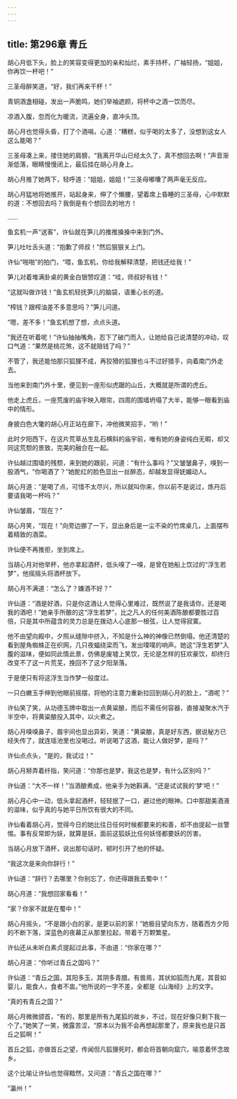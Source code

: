 ```yaml
---
---
---
```

title: 第296章 青丘
---





胡心月低下头，脸上的笑容变得更加的亲和灿烂，素手持杯，广袖轻扬，“姐姐，你再饮一杯吧！”

三圣母醉笑道，“好，我们再来干杯！”

青铜酒盏相碰，发出一声脆鸣，她们举袖遮颜，将杯中之酒一饮而尽。

凉酒入腹，忽而化为暖流，流遍全身，直冲头顶。

胡心月也觉得头昏，打了个酒嗝，心道：“糟糕，似乎喝的太多了，没想到这女人这么能喝？”

三圣母凑上来，搂住她的肩膀，“我离开华山已经太久了，真不想回去啊！”声音渐渐低落，眼睛慢慢闭上，最后挂在胡心月身上。

胡心月推了她两下，轻呼道：“姐姐，姐姐！”三圣母嘟囔了两声毫无反应。

胡心月猛地将她推开，站起身来，伸了个懒腰，望着席上昏睡的三圣母，心中默默的道：不想回去吗？我倒是有个想回去的地方！

……

鱼玄机一声“送客”，许仙就在笋儿的推推搡搡中来到门外。

笋儿吐吐舌头道：“抱歉了师叔！”然后狠狠关上门。

许仙“啪啪”的拍门，“喂，鱼玄机，你给我解释清楚，把钱还给我！”

笋儿对着堆满卦桌的黄金白银赞叹道：“哇，师叔好有钱！”

“这就叫做诈钱！”鱼玄机轻抚笋儿的脑袋，语重心长的道。

“榨钱？跟榨油差不多意思吗？”笋儿问道。

“嗯，差不多！”鱼玄机想了想，点点头道。

“我还在听着呢！”许仙抽抽嘴角，忍下了破门而入，让她给自己说清楚的冲动，叹口气道：“果然是桃花煞，这不就赔钱了吗？”

不管了，我还能怕那只狐狸不成，再狡猾的狐狸也斗不过好猎手，向着南门外走去。

当他来到南门外十里，便见到一座形似虎踞的山丘，大概就是所谓的虎丘。

他走上虎丘，一座荒废的庙宇映入眼帘，四周的围墙坍塌了大半，能够一眼看到庙中的情形。

身披白色大氅的胡心月正站在廊下，冲他微笑招手，“哟！”

此时夕阳西下，在这片荒草丛生乱石横斜的庙宇前，唯有她的身姿纯白无暇，却又同这荒颓的景致，完美的融合在一起。

许仙越过围墙的残颓，来到她的跟前，问道：“有什么事吗？”又皱皱鼻子，嗅到一股酒气，“你喝酒了？”她酡红的脸色显出一丝醉态，却越发显得妩媚动人。

胡心月道：“是喝了点，可惜不太尽兴，所以就叫你来，你以前不是说过，炼丹后要请我喝一杯吗？”

许仙皱眉，“现在？”

胡心月笑，“现在！”向旁边挪了一下，显出身后是一尘不染的竹席桌几，上面摆布着精致的酒菜。

许仙便不再推拒，坐到席上。

当胡心月对他举杯，他亦拿起酒杯，低头嗅了一嗅，是曾在她船上饮过的“浮生若梦”，他摇摇头将酒杯放下。

胡心月不满道：“怎么了？嫌酒不好？”

许仙道：“酒是好酒，只是你这酒让人觉得心里难过，既然说了是我请你，还是喝我的酒吧！”她亲手所酿的这“浮生若梦”，比之凡人的任何美酒陈酿都要胜过百倍，只是其中所蕴含的灵力总是在拨动人心底那一根弦，让人觉得寂寞。

他不由望向殿中，夕照从缝隙中挤入，不知是什么神的神像已然倒塌，他还清楚的看到屋角蜘蛛正在织网，几只夜蝠绕梁而飞，发出噗噗的响声。她这“浮生若梦”入腹的滋味，便如同此情此景，仿佛是废墟上笑饮，无论是怎样的狂欢豪饮，却终归改变不了这一片荒芜，挽回不了这夕阳渐落。

于是便只有将这浮生当作梦一般度过。

一只白嫩玉手伸到他眼前摇摆，将他的注意力重新拉回到胡心月的脸上，“酒呢？”

许仙笑了笑，从功德玉牌中取出一点黄粱酿，而后不需任何容器，直接凝聚水汽于半空中，将黄粱酿投入其中，以火煮之。

胡心月嗅嗅鼻子，眉宇间也显出异彩，笑道：“黄粱酿，真是好东西，据说秘方已经失传了，就连瑶池里也没喝过。听说喝了这酒，能让人做好梦，是吗？”

许仙点点头，“是的，我试过！”

胡心月掰弄着纤指，笑问道：“你那也是梦，我这也是梦，有什么区别吗？”

许仙道：“大不一样！”当酒酿煮成，他亲手为她斟满，“还是试试我的‘梦’吧！”

胡心月心中一动，低头拿起酒杯，轻轻抿了一口，避过他的眼神。口中那甜美酒液的滋味，似乎真的与她平日所饮有很大的不同。

许仙看着胡心月，觉得今日的她比往日任何时候都要来的和善，却不由提起一丝警惕。事有反常即为妖，就算是妖，面前这狐妖比任何妖怪都要妖的厉害。

当胡心月放下酒杯，说出那句话时，顿时引开了他的怀疑。

“我这次是来向你辞行！”

许仙道：“辞行？去哪里？你别忘了，你还得跟我去蜀中！”

胡心月道：“我想回家看看！”

“家？你家不就是在蜀中！”

胡心月摇头，“不是跟小白的家，是更以前的家！”她极目望向东方，随着西方夕阳的不断下落，深蓝色的夜幕正从那里拉起，带着千万颗繁星。

许仙还从未听白素贞提起过此事，不由道：“你家在哪？”

胡心月道：“你听过青丘之国吗？”

许仙道：“青丘之国，其阳多玉，其阴多青腊。有兽焉，其状如狐而九尾，其音如婴儿，能食人，食者不盅。”他所说的一字不差，全都是《山海经》上的文字。

“真的有青丘之国？”

胡心月微微颌首，“有的，那里是所有九尾狐的故乡，不过，现在好像只剩下我一个了。”她笑了一笑，微露苦涩，“原本以为我不会再想起那里了，原来我也是只首丘之狐啊！”

首丘之狐，亦做首丘之望，传闻但凡狐狸死时，都会将首朝向窟穴，喻意着怀念故乡。

这个比喻让许仙也觉得黯然，又问道：“青丘之国在哪？”

“瀛州！”